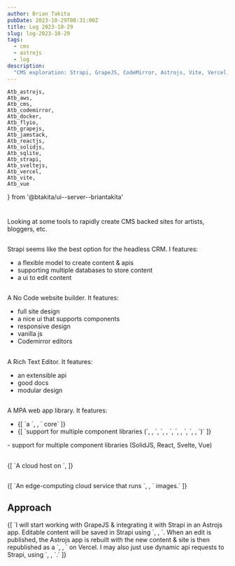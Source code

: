 ```yaml
---
author: Brian Takita
pubDate: 2023-10-29T08:31:00Z
title: Log 2023-10-29
slug: log-2023-10-29
tags:
  - cms
  - astrojs
  - log
description:
  "CMS exploration: Strapi, GrapeJS, CodeMirror, Astrojs, Vite, Vercel, Fly.io"
---
```

	Atb_astrojs,
	Atb_aws,
	Atb_cms,
	Atb_codemirror,
	Atb_docker,
	Atb_flyio,
	Atb_grapejs,
	Atb_jamstack,
	Atb_reactjs,
	Atb_solidjs,
	Atb_sqlite,
	Atb_strapi,
	Atb_sveltejs,
	Atb_vercel,
	Atb_vite,
	Atb_vue
} from '@btakita/ui--server--briantakita'

<h1>
	<Atb_cms/>
</h1>

Looking at some tools to rapidly create CMS backed sites for artists, bloggers, etc.

<h2>
	<Atb_strapi/>
</h2>

Strapi seems like the best option for the headless CRM. I features:

- a flexible model to create content & apis
- supporting multiple databases to store content
- a ui to edit content

<h2>
	<Atb_grapejs/>
</h2>

A No Code website builder. It features:

- full site design
- a nice ui that supports components
- responsive design
- vanilla js
- Codemirror editors

<h2>
	<Atb_codemirror/>
</h2>

A Rich Text Editor. It features:

- an extensible api
- good docs
- modular design

<h2>
	<Atb_astrojs/>
</h2>

A MPA web app library. It features:
<ul>
	<li>{[
		`a `,
		<Atb_vite/>,
		` core`
	]}</li>
	<li>{[
		`support for multiple component libraries (`,
		<Atb_solidjs/>,
		`, `,
		<Atb_reactjs/>,
		`, `,
		<Atb_sveltejs/>,
		`, `,
		<Atb_vue/>,
		`)`
	]}</li>
</ul>
- support for multiple component libraries (SolidJS, React, Svelte, Vue)

<h2>
	<Atb_vercel/>
</h2>
<p>
	{[
		`A cloud host on `,
		<Atb_aws/>
	]}
</p>

<h2>
	<Atb_flyio/>
</h2>
<p>
	{[
		`An edge-computing cloud service that runs `,
		<Atb_docker/>,
		` images.`
	]}
</p>

## Approach

<p>
	{[
		`I will start working with GrapeJS & integrating it with Strapi in an Astrojs app. Editable content will be
		saved in Strapi using `,
		<Atb_sqlite/>,
		`. When an edit is published, the Astrojs app is rebuilt with the new content & site is then republished as a `,
		<Atb_jamstack/>,
		` on Vercel. I may also just use dynamic api requests to Strapi, using `,
		<Atb innerText="sqlite on Fly.io" href="https://fly.io/blog/all-in-on-sqlite-litestream/"/>,
		`.`
	]}
</p>
